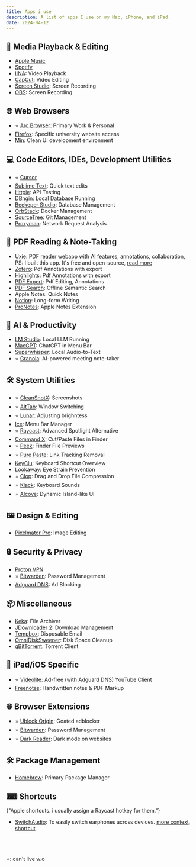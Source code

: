 ```yaml
---
title: Apps i use
description: A list of apps I use on my Mac, iPhone, and iPad.
date: 2024-04-12
---
```


## 🎵 Media Playback & Editing

- [Apple Music](https://www.apple.com/apple-music/)
- [Spotify](https://www.spotify.com)
- [IINA](https://iina.io/): Video Playback
- [CapCut](https://www.capcut.com/resource/download-capcut-for-mac): Video Editing
- [Screen Studio](https://screen.studio/): Screen Recording
- [OBS](https://obsproject.com/): Screen Recording

## 🌐 Web Browsers

- ⭐ [Arc Browser](https://arc.net/): Primary Work & Personal
- [Firefox](https://www.mozilla.org/firefox/): Specific university website access
- [Min](https://minbrowser.org/): Clean UI development environment

## 💻 Code Editors, IDEs, Development Utilities

- ⭐ [Cursor](https://www.cursor.so/)
- [Sublime Text](https://www.sublimetext.com/): Quick text edits
- [Httpie](https://httpie.io/): API Testing
- [DBngin](https://dbngin.com/): Local Database Running
- [Beekeper Studio](https://www.beekeeperstudio.io/): Database Management
- [OrbStack](https://orbstack.dev/): Docker Management
- [SourceTree](https://www.sourcetreeapp.com/): Git Management
- [Proxyman](https://proxyman.io/): Network Request Analysis

## 📕 PDF Reading & Note-Taking

- [Uxie](https://uxie.vercel.app): PDF reader webapp with AI features, annotations, collaboration, PS: I built this app. It's free and open-source, [read more](/posts/why-i-built-uxie)
- [Zotero](https://www.zotero.org/): Pdf Annotations with export
- [Highlights](https://highlightsapp.net/): Pdf Annotations with export
- [PDF Expert](https://pdfexpert.com/): Pdf Editing, Annotations
- [PDF Search](https://pdfsearch.app/): Offline Semantic Search
- Apple Notes: Quick Notes
- [Notion](https://www.notion.so/): Long-form Writing
- [ProNotes](https://www.pronotes.app/): Apple Notes Extension

## 🤖 AI & Productivity

- [LM Studio](https://lmstudio.ai/): Local LLM Running
- [MacGPT](https://www.macgpt.com/): ChatGPT in Menu Bar
- [Superwhisper](https://superwhisper.com/): Local Audio-to-Text
- ⭐ [Granola](https://www.granola.ai/): AI-powered meeting note-taker

## 🛠 System Utilities

- ⭐ [CleanShotX](https://cleanshot.com/): Screenshots
- ⭐ [AltTab](https://alt-tab-macos.netlify.app/): Window Switching
- ⭐ [Lunar](https://lunar.fyi/): Adjusting brighntess
- [Ice](https://github.com/jordanbaird/Ice): Menu Bar Manager
- ⭐ [Raycast](https://www.raycast.com/): Advanced Spotlight Alternative
- [Command X](https://sindresorhus.com/command-x): Cut/Paste Files in Finder
- ⭐ [Peek](https://www.bigzlabs.com/peek.html): Finder File Previews
- ⭐ [Pure Paste](https://sindresorhus.com/pure-paste): Link Tracking Removal
- [KeyClu](https://sergii.tatarenkov.name/keyclu/support/): Keyboard Shortcut Overview
- [Lookaway](https://lookaway.app/): Eye Strain Prevention
- ⭐ [Clop](https://github.com/FuzzyIdeas/Clop): Drag and Drop File Compression
- ⭐ [Klack](https://tryklack.com/): Keyboard Sounds
- ⭐ [Alcove](https://tryalcove.com/): Dynamic Island-like UI

## 🖼 Design & Editing

- [Pixelmator Pro](https://www.pixelmator.com/pro/): Image Editing

## 🔒 Security & Privacy

- [Proton VPN](https://protonvpn.com/)
- ⭐ [Bitwarden](https://bitwarden.com/): Password Management
- [Adguard DNS](https://adguard.com/en/adguard-dns/overview.html): Ad Blocking

## 📦 Miscellaneous

- [Keka](https://www.keka.io/en/): File Archiver
- [JDownloader 2](https://jdownloader.org/): Download Management
- [Tempbox](https://tempbox.waseem.works/): Disposable Email
- [OmniDiskSweeper](https://www.omnigroup.com/more): Disk Space Cleanup
- [qBitTorrent](https://www.qbittorrent.org/): Torrent Client

## 📱 iPad/iOS Specific

- ⭐ [Videolite](https://apps.apple.com/app/videolite-video-download/id6444636282): Ad-free (with Adguard DNS) YouTube Client
- [Freenotes](https://apps.apple.com/in/app/freenotes-note-taking/id6464237904): Handwritten notes & PDF Markup

## 🌐 Browser Extensions

- ⭐ [Ublock Origin](https://chromewebstore.google.com/detail/ublock-origin/cjpalhdlnbpafiamejdnhcphjbkeiagm): Goated adblocker
- ⭐ [Bitwarden](https://bitwarden.com/): Password Management
- ⭐ [Dark Reader](https://darkreader.org/): Dark mode on websites

## 🛠 Package Management

- [Homebrew](https://brew.sh/): Primary Package Manager

## ⌨ Shortcuts

<span className="text-sm text-muted-foreground">
  {"Apple shortcuts. i usually assign a Raycast hotkey for them."}
</span>

<div className="mt-2" />

- [SwitchAudio](https://github.com/deweller/switchaudio-osx): To easily switch earphones across devices. [more context](https://www.reddit.com/r/shortcuts/comments/qx3tx8/comment/id4zeai/), [shortcut](https://gist.githubusercontent.com/AndrewFarley/baf02bb6db0229b019d1ab65db91abd6/raw/7c5caf47a13351bcc840e4ab1fb20f714e84b7ea/sample-osx-ios-switch-bluetooth-audio-input-shortcut.png)

<br />
<br />
<br />
<span className="text-muted-foreground">⭐: can't live w.o</span>
